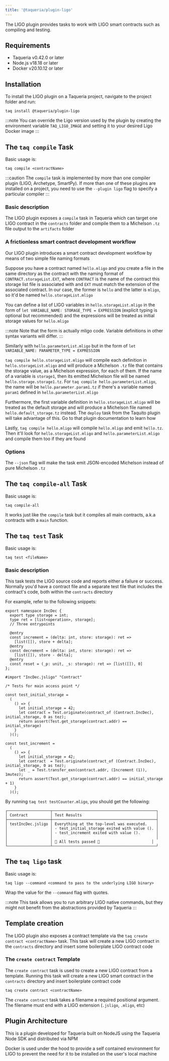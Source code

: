 ```yaml
---
title: '@taqueria/plugin-ligo'
---
```



The LIGO plugin provides tasks to work with LIGO smart contracts such as compiling and testing.

## Requirements

- Taqueria v0.42.0 or later
- Node.js v18.18 or later
- Docker v20.10.12 or later

## Installation

To install the LIGO plugin on a Taqueria project, navigate to the project folder and run:

```shell
taq install @taqueria/plugin-ligo
```

:::note
You can override the Ligo version used by the plugin by creating the environment variable `TAQ_LIGO_IMAGE` and setting it to your desired Ligo Docker image
:::

## The `taq compile` Task

Basic usage is:

```shell
taq compile <contractName>
```

:::caution
The `compile` task is implemented by more than one compiler plugin (LIGO, Archetype, SmartPy). If more than one of these plugins are installed on a project, you need to use the `--plugin ligo` flag to specify a particular compiler
:::

### Basic description
The LIGO plugin exposes a `compile` task in Taqueria which can target one LIGO contract in the `contracts` folder and compile them to a Michelson `.tz` file output to the `artifacts` folder

### A frictionless smart contract development workflow
Our LIGO plugin introduces a smart contract development workflow by means of two simple file naming formats

Suppose you have a contract named `hello.mligo` and you create a file in the same directory as the contract with the naming format of `CONTRACT.storageList.EXT`, where `CONTRACT` is the name of the contract this storage list file is associated with and `EXT` must match the extension of the associated contract. In our case, the former is `hello` and the latter is `mligo`, so it'd be named `hello.storageList.mligo`

You can define a list of LIGO variables in `hello.storageList.mligo` in the form of `let VARIABLE_NAME: STORAGE_TYPE = EXPRESSION` (explicit typing is optional but recommended) and the expressions will be treated as initial storage values for `hello.mligo`

:::note
Note that the form is actually mligo code. Variable definitions in other syntax variants will differ.
:::

Similarly with `hello.parameterList.mligo` but in the form of `let VARIABLE_NAME: PARAMETER_TYPE = EXPRESSION`

`taq compile hello.storageList.mligo` will compile each definition in `hello.storageList.mligo` and will produce a Michelson `.tz` file that contains the storage value, as a Michelson expression, for each of them. If the name of a variable is `storage1`, then its emitted Michelson file will be named `hello.storage.storage1.tz`. For `taq compile hello.parameterList.mligo`, the name will be `hello.parameter.param1.tz` if there's a variable named `param1` defined in `hello.parameterList.mligo`

Furthermore, the first variable definition in `hello.storageList.mligo` will be treated as the default storage and will produce a Michelson file named `hello.default_storage.tz` instead. The `deploy` task from the Taquito plugin will take advantage of this. Go to that plugin documentation to learn how

Lastly, `taq compile hello.mligo` will compile `hello.mligo` and emit `hello.tz`. Then it'll look for `hello.storageList.mligo` and `hello.parameterList.mligo` and compile them too if they are found

### Options

The `--json` flag will make the task emit JSON-encoded Michelson instead of pure Michelson `.tz`

## The `taq compile-all` Task

Basic usage is:

```shell
taq compile-all
```

It works just like the `compile` task but it compiles all main contracts, a.k.a contracts with a `main` function.

## The `taq test` Task

Basic usage is:

```shell
taq test <fileName>
```

### Basic description
This task tests the LIGO source code and reports either a failure or success. Normally you'd have a contract file and a separate test file that includes the contract's code, both within the `contracts` directory

For example, refer to the following snippets:
```ligo title="IncDec.jsligo"
export namespace IncDec {
  export type storage = int;
  type ret = [list<operation>, storage];
  // Three entrypoints

  @entry
  const increment = (delta: int, store: storage): ret =>
    [list([]), store + delta];
  @entry
  const decrement = (delta: int, store: storage): ret =>
    [list([]), store - delta];
  @entry
  const reset = (_p: unit, _s: storage): ret => [list([]), 0]
};

```

```ligo title="testIncDec.jsligo"
#import "IncDec.jsligo" "Contract"

/* Tests for main access point */

const test_initial_storage =
  (
    () => {
      let initial_storage = 42;
      let contract = Test.originate(contract_of (Contract.IncDec), initial_storage, 0 as tez);
      return assert(Test.get_storage(contract.addr) == initial_storage)
    }
  )();

const test_increment =
  (
    () => {
      let initial_storage = 42;
      let contract  = Test.originate(contract_of (Contract.IncDec), initial_storage, 0 as tez);
      let _ = Test.transfer_exn(contract.addr, (Increment (1)), 1mutez);
      return assert(Test.get_storage(contract.addr) == initial_storage + 1)
    }
  )();
```

By running `taq test testCounter.mligo`, you should get the following:
```
┌───────────────────┬──────────────────────────────────────────────┐
│ Contract          │ Test Results                                 │
├───────────────────┼──────────────────────────────────────────────┤
│ testIncDec.jsligo │ Everything at the top-level was executed.    │
│                   │ - test_initial_storage exited with value (). │
│                   │ - test_increment exited with value ().       │
│                   │                                              │
│                   │ 🎉 All tests passed 🎉                       │
└───────────────────┴──────────────────────────────────────────────┘
```

## The `taq ligo` task

Basic usage is:

```shell
taq ligo --command <command to pass to the underlying LIGO binary>
```

Wrap the value for the `--command` flag with quotes.

:::note
This task allows you to run arbitrary LIGO native commands, but they might not benefit from the abstractions provided by Taqueria
:::

## Template creation
The LIGO plugin also exposes a contract template via the `taq create contract <contractName>` task. This task will create a new LIGO contract in the `contracts` directory and insert some boilerplate LIGO contract code

### The `create contract` Template

The `create contract` task is used to create a new LIGO contract from a template. Running this task will create a new LIGO smart contract in the `contracts` directory and insert boilerplate contract code
    
```shell
taq create contract <contractName>
```

The `create contract` task takes a filename a required positional argument. The filename must end with a LIGO extension (`.jsligo`, `.mligo`, etc)

## Plugin Architecture

This is a plugin developed for Taqueria built on NodeJS using the Taqueria Node SDK and distributed via NPM

Docker is used under the hood to provide a self contained environment for LIGO to prevent the need for it to be installed on the user's local machine
